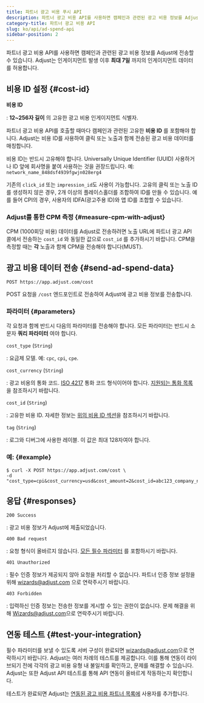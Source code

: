 ```yaml
---
title: 파트너 광고 비용 푸시 API
description: 파트너 광고 비용 API를 사용하면 캠페인과 관련된 광고 비용 정보를 Adjust에 전송할 수 있습니다.
category-title: 파트너 광고 비용 API
slug: ko/api/ad-spend-api
sidebar-position: 2
---
```


파트너 광고 비용 API를 사용하면 캠페인과 관련된 광고 비용 정보를 Adjust에 전송할 수 있습니다. Adjust는 인게이지먼트 발생 이후 **최대 7일** 까지의 인게이지먼트 데이터를 허용합니다.

## 비용 ID 설정 {#cost-id}

**비용 ID**

: **12~256자 길이** 의 고유한 광고 비용 인게이지먼트 식별자.

파트너 광고 비용 API를 호출할 때마다 캠페인과 관련된 고유한 **비용 ID** 를 포함해야 합니다. Adjust는 비용 ID를 사용하여 클릭 또는 노출과 함께 전송된 광고 비용 데이터를 매칭합니다.

비용 ID는 반드시 고유해야 합니다. Universally Unique Identifier \(UUID\) 사용하거나 ID 앞에 회사명을 붙여 사용하는 것을 권장드립니다. 예: `network_name_848dsf4939fgwjn028erg4`

기존의 `click_id` 또는 `impression_id`도 사용이 가능합니다. 고유의 클릭 또는 노출 ID를 생성하지 않은 경우, 2개 이상의 플레이스홀더를 조합하여 ID를 만들 수 있습니다. 예를 들어 CPI의 경우, 사용자의 IDFA\(광고주용 ID\)와 앱 ID를 조합할 수 있습니다.

### Adjust를 통한 CPM 측정 {#measure-cpm-with-adjust}

CPM \(1000회당 비용\) 데이터를 Adjust로 전송하려면 노출 URL에 파트너 광고 API 콜에서 전송하는 `cost_id` 와 동일한 값으로 `cost_id` 를 추가하시기 바랍니다. CPM을 측정할 때는 **각** 노출과 함께 CPM을 전송해야 합니다\(MUST\).

## 광고 비용 데이터 전송 {#send-ad-spend-data}

<CodeBlock title="엔드포인트" highlight="/cost">

```http
POST https://app.adjust.com/cost
```

</CodeBlock>

POST 요청을 `/cost` 엔드포인트로 전송하여 Adjust에 광고 비용 정보를 전송합니다.

### 파라미터 {#parameters}

각 요청과 함께 반드시 다음의 파라미터를 전송해야 합니다. 모든 파라미터는 반드시 소문자 **쿼리 파라미터** 여야 합니다.

`cost_type` \(`String`\)

: 요금제 모델. 예: `cpc`, `cpi`, `cpe`.

`cost_currency` \(`String`\)

: 광고 비용의 통화 코드. [ISO 4217](https://www.iban.com/currency-codes) 통화 코드 형식이어야 합니다. [지원되는 통화 목록](https://help.adjust.com/ko/article/supported-currencies)을 참조하시기 바랍니다.

`cost_id` \(`String`\)

: 고유한 비용 ID. 자세한 정보는 [위의 비용 ID 섹션](#cost-id)을 참조하시기 바랍니다.

`tag` \(`String`\)

: 로그와 디버그에 사용한 레이블. 이 값은 최대 128자여야 합니다.

### 예: {#example}

<CodeBlock title="cURL" highlight="cost_type, cost_currency, cost_amount, cost_id, tag">

```console
$ curl -X POST https://app.adjust.com/cost \
-d "cost_type=cpi&cost_currency=usd&cost_amount=2&cost_id=abc123_company_name_test_1&tag=company_name_test"
```

</CodeBlock>

## 응답 {#responses}

`200 Success`

: 광고 비용 정보가 Adjust에 제출되었습니다.

`400 Bad request`

: 요청 형식이 올바르지 않습니다. [모든 필수 파라미터](#parameters) 를 포함하시기 바랍니다.

`401 Unauthorized`

: 필수 인증 정보가 제공되지 않아 요청을 처리할 수 없습니다. 파트너 인증 정보 설정을 위해 [wizards@adjust.com](mailto:wizards@adjust.com) 으로 연락주시기 바랍니다.

`403 Forbidden`

: 입력하신 인증 정보는 전송한 정보를 게시할 수 있는 권한이 없습니다. 문제 해결을 위해 [Wizards@adjust.com](mailto:wizards@adjust.com)으로 연락주시기 바랍니다.

## 연동 테스트 {#test-your-integration}

필수 파라미터를 보낼 수 있도록 서버 구성이 완료되면 [wizards@adjust.com](mailto:wizards@adjust.com)으로 연락하시기 바랍니다. Adjust는 여러 차례의 테스트를 제공합니다. 이를 통해 연동이 라이브되기 전에 각각의 광고 비용 유형 내 불일치를 확인하고, 문제를 해결할 수 있습니다. Adjust는 또한 Adjust API 테스트를 통해 API 연동이 올바르게 작동하는지 확인합니다.

테스트가 완료되면 Adjust는 [연동된 광고 비용 파트너 목록에](https://help.adjust.com/ko/article/ad-spend-api-integrations#supported-partners) 사용자를 추가합니다.
